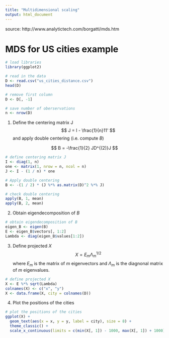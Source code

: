 ```yaml
---
title: "Multidimensional scaling"
output: html_document
---
```

source: http://www.analytictech.com/borgatti/mds.htm

# MDS for US cities example

```r
# load libraries 
library(ggplot2)

# read in the data
D <- read.csv("us_cities_distance.csv")
head(D)

# remove first column
D <- D[, -1]

# save number of oberservations
n <- nrow(D)
```

1. Define the centering matrix J 
$$
J = I  - \frac{1}{n}11'
$$
and apply double centering (i.e. compute $B$)

$$
B = -\frac{1}{2} JD^{(2)}J
$$

```r
# define centering matrix J
I <- diag(1, n)
one <- matrix(1, nrow = n, ncol = n)
J <- I - (1 / n) * one 

# Apply double centering
B <- -(1 / 2) * (J %*% as.matrix(D)^2 %*% J)

# check double centering
apply(B, 1, mean)
apply(B, 2, mean)
```

2. Obtain eigendecomposition of $B$
```r
# obtain eigendecomposition of B
eigen_B <- eigen(B)
E <- eigen_B$vectors[, 1:2]
Lambda <- diag(eigen_B$values[1:2])
```

3. Define projected $X$ 
$$
X = E_m\Lambda_m^{1/2}
$$
where $E_m$ is the matrix of $m$ eigenvectors and $\Lambda_m$ is the diagnonal matrix of $m$ eigenvalues.
```r
# define projected X
X <- E %*% sqrt(Lambda)
colnames(X) <- c("x", "y")
X <- data.frame(X, city = colnames(D))
```

4. Plot the positions of the cities 
```r
# plot the positions of the cities
ggplot(X) + 
  geom_text(aes(x = x, y = y, label = city), size = 8) +
  theme_classic() +
  scale_x_continuous(limits = c(min(X[, 1]) - 1000, max(X[, 1]) + 1000))
```


